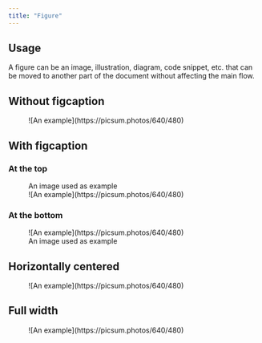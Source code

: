 ```yaml
---
title: "Figure"
---
```



## Usage

A figure can be an image, illustration, diagram, code snippet, etc. that can be moved to another part of the document without affecting the main flow.

## Without figcaption

<Figure>![An example](https://picsum.photos/640/480)</Figure>

## With figcaption

### At the top

<Figure><figcaption>An image used as example</figcaption>![An example](https://picsum.photos/640/480)</Figure>

### At the bottom

<Figure>![An example](https://picsum.photos/640/480)<figcaption>An image used as example</figcaption></Figure>

## Horizontally centered

<Figure isCentered>![An example](https://picsum.photos/640/480)</Figure>

## Full width

<Figure isFullWidth>![An example](https://picsum.photos/640/480)</Figure>

